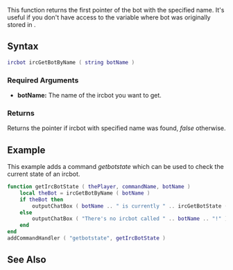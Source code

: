 {{ml_birc}}

This function returns the first {{ml_birc|ircbot}} pointer of the bot with the specified name. It's useful if you don't have access to the variable where bot was originally stored in {{ml_birc|ircCreateBot}}.

==Syntax== 
<syntaxhighlight lang="lua">
ircbot ircGetBotByName ( string botName )
</syntaxhighlight> 

===Required Arguments=== 
*'''botName:''' The name of the ircbot you want to get.

===Returns===
Returns the {{ml_birc|ircbot}} pointer if ircbot with specified name was found, ''false'' otherwise.

==Example==
This example adds a command ''getbotstate'' which can be used to check the current state of an ircbot.
<syntaxhighlight lang="lua">
function getIrcBotState ( thePlayer, commandName, botName )
    local theBot = ircGetBotByName ( botName )
    if theBot then
        outputChatBox ( botName .. " is currently " .. ircGetBotState ( theBot ) .. "." )
    else
        outputChatBox ( "There's no ircbot called " .. botName .. "!" )
    end
end
addCommandHandler ( "getbotstate", getIrcBotState )
</syntaxhighlight>

==See Also==
{{ml_birc functions}}